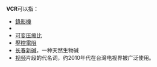 '''VCR'''可以指：
* [[錄影機|錄影機]]
* {{tsl|en|Video Cassette Recording|盒式录像带}}
* [[可变压缩比|可变压缩比]]
* [[壓控電阻|壓控電阻]]
* [[长春新碱|长春新碱]]，一种天然生物碱
* [[视频|视频]]片段的代名词，约2010年代在台灣电视界被广泛使用。

{{disambig|Cat=三字拉丁字母缩写消歧义}}
